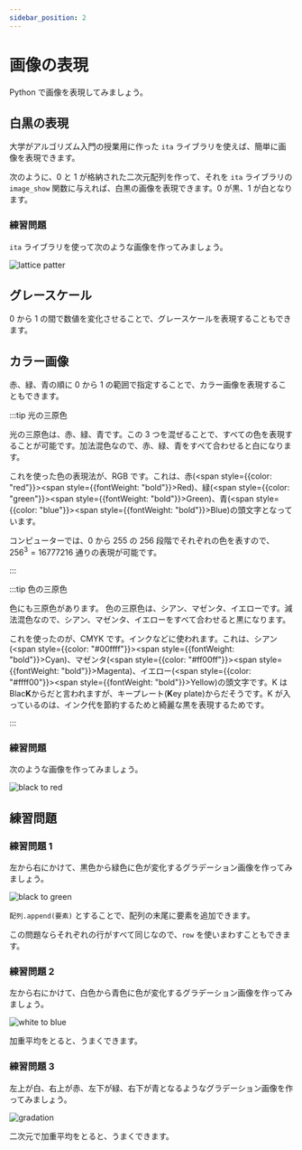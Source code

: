 ```yaml
---
sidebar_position: 2
---
```



# 画像の表現

Python で画像を表現してみましょう。

## 白黒の表現

大学がアルゴリズム入門の授業用に作った `ita` ライブラリを使えば、簡単に画像を表現できます。

次のように、0 と 1 が格納された二次元配列を作って、それを `ita` ライブラリの `image_show` 関数に与えれば、白黒の画像を表現できます。0 が黒、1 が白となります。

<ViewSource path="/image/black_and_white.ipynb" />

### 練習問題

`ita` ライブラリを使って次のような画像を作ってみましょう。

![lattice patter](lattice_pattern.drawio.svg)

<Answer>
  <ViewSource path="/image/lattice_pattern.ipynb" />
</Answer>

## グレースケール

0 から 1 の間で数値を変化させることで、グレースケールを表現することもできます。

<ViewSource path="/image/grayscale.ipynb" />

## カラー画像

赤、緑、青の順に 0 から 1 の範囲で指定することで、カラー画像を表現することもできます。

<ViewSource path="/image/color.ipynb" />

:::tip 光の三原色

光の三原色は、赤、緑、青です。この 3 つを混ぜることで、すべての色を表現することが可能です。加法混色なので、赤、緑、青をすべて合わせると白になります。

これを使った色の表現法が、RGB です。これは、赤(<span style={{color: "red"}}><span style={{fontWeight: "bold"}}>R</span>ed</span>)、緑(<span style={{color: "green"}}><span style={{fontWeight: "bold"}}>G</span>reen</span>)、青(<span style={{color: "blue"}}><span style={{fontWeight: "bold"}}>B</span>lue</span>)の頭文字となっています。

コンピューターでは、0 から 255 の 256 段階でそれぞれの色を表すので、$256^3 = 16777216$ 通りの表現が可能です。

:::

:::tip 色の三原色

色にも三原色があります。
色の三原色は、シアン、マゼンタ、イエローです。減法混色なので、シアン、マゼンタ、イエローをすべて合わせると黒になります。

これを使ったのが、CMYK です。インクなどに使われます。これは、シアン(<span style={{color: "#00ffff"}}><span style={{fontWeight: "bold"}}>C</span>yan</span>)、マゼンタ(<span style={{color: "#ff00ff"}}><span style={{fontWeight: "bold"}}>M</span>agenta</span>)、イエロー(<span style={{color: "#ffff00"}}><span style={{fontWeight: "bold"}}>Y</span>ellow</span>)の頭文字です。K は Blac**K**からだと言われますが、キープレート(**K**ey plate)からだそうです。K が入っているのは、インク代を節約するためと綺麗な黒を表現するためです。

:::

### 練習問題

次のような画像を作ってみましょう。

![black to red](black_to_red.drawio.png)

<Answer>
  <ViewSource path="/image/black_to_red.ipynb" />
</Answer>

## 練習問題

### 練習問題 1

左から右にかけて、黒色から緑色に色が変化するグラデーション画像を作ってみましょう。

![black to green](black_to_green.png)

<Answer>

<ViewSource path="/image/black_to_green.ipynb" />

`配列.append(要素)` とすることで、配列の末尾に要素を追加できます。

この問題ならそれぞれの行がすべて同じなので、`row` を使いまわすこともできます。

<ViewSource path="/image/black_to_green_another_solution.ipynb" />

</Answer>

### 練習問題 2

左から右にかけて、白色から青色に色が変化するグラデーション画像を作ってみましょう。

![white to blue](white_to_blue.png)

<Answer>

加重平均をとると、うまくできます。

<ViewSource path="/image/white_to_blue.ipynb" />

</Answer>

### 練習問題 3

左上が白、右上が赤、左下が緑、右下が青となるようなグラデーション画像を作ってみましょう。

![gradation](gradation.png)

<Answer>

二次元で加重平均をとると、うまくできます。

<ViewSource path="/image/gradation.ipynb" />

</Answer>
